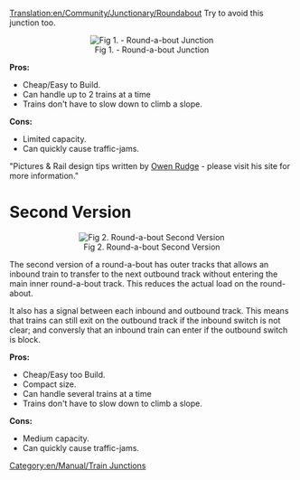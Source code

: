 [[Translation:en/Community/Junctionary/Roundabout]]
Try to avoid this junction too.

<center>[[File:en/Community/Junctionary/Roundabout.png|center|frame|Fig 1. - Round-a-bout Junction]]</center>


'''Pros:'''
*Cheap/Easy to Build.
*Can handle up to 2 trains at a time
*Trains don't have to slow down to climb a slope.
 
'''Cons:'''
*Limited capacity.
*Can quickly cause traffic-jams. 


"Pictures & Rail design tips written by [http://www.owenrudge.net/TT/ Owen Rudge] - please visit his site for more information."

[[Category:en/Manual/Train Junctions]]

=Second Version=
<center>[[File:en/Big-two-to-four-roundabout.png|center|frame|Fig 2. Round-a-bout Second Version]]</center>

The second version of a round-a-bout has outer tracks that allows an inbound train to transfer to the next outbound track without entering the main inner round-a-bout track. This reduces the actual load on the round-about.

It also has a signal between each inbound and outbound track. This means that trains can still exit on the outbound track if the inbound switch is not clear; and conversly that an inbound train can enter if the outbound switch is block.

'''Pros:'''
*Cheap/Easy too Build.
*Compact size.
*Can handle several trains at a time
*Trains don't have to slow down to climb a slope.
 
'''Cons:'''
*Medium capacity.
*Can quickly cause traffic-jams.